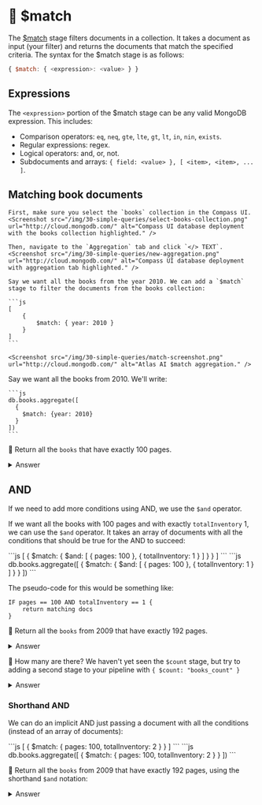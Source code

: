
# 👐 $match

The [$match](https://www.mongodb.com/docs/manual/reference/operator/aggregation/match/) stage filters documents in a collection. It takes a document as input (your filter) and returns the documents that match the specified criteria. The syntax for the $match stage is as follows:

```js
{ $match: { <expression>: <value> } }
```

## Expressions

The `<expression>` portion of the $match stage can be any valid MongoDB expression. This includes:

* Comparison operators: `eq`, `neq`, `gte`, `lte`, `gt`, `lt`, `in`, `nin`, `exists`.
* Regular expressions: regex.
* Logical operators: and, or, not.
* Subdocuments and arrays: `{ field: <value> }, [ <item>, <item>, ... ]`.

## Matching book documents

<Tabs groupId="aggregations">
  <TabItem value="atlas" label="Compass UI">

    First, make sure you select the `books` collection in the Compass UI. 
    <Screenshot src="/img/30-simple-queries/select-books-collection.png" url="http://cloud.mongodb.com/" alt="Compass UI database deployment with the books collection highlighted." />

    Then, navigate to the `Aggregation` tab and click `</> TEXT`.
    <Screenshot src="/img/30-simple-queries/new-aggregation.png" url="http://cloud.mongodb.com/" alt="Compass UI database deployment with aggregation tab highlighted." />

    Say we want all the books from the year 2010. We can add a `$match` stage to filter the documents from the books collection:

    ```js
    [
        {
            $match: { year: 2010 }
        }
    ]
    ```

    <Screenshot src="/img/30-simple-queries/match-screenshot.png" url="http://cloud.mongodb.com/" alt="Atlas AI $match aggregation." />

  </TabItem>
  <TabItem value="mongodb-shell" label="MongoDB Shell">
    Say we want all the books from 2010. We'll write:

    ```js
    db.books.aggregate([
      {
        $match: {year: 2010}
      }
    ])
    ```
  </TabItem>
</Tabs>


👐 Return all the `books` that have exactly 100 pages.

<details>
<summary>Answer</summary>
<div>

<Tabs groupId="aggregations">
  <TabItem value="atlas" label="Compass UI">
```js
[
  {
    $match: { pages: 100 }
  }
]
```

  </TabItem>
  <TabItem value="mongodb-shell" label="MongoDB Shell">
```js
db.books.aggregate([
  {
    $match: { pages: 100 }
  }
])
```
  </TabItem>
</Tabs>


</div>
</details>

## AND

If we need to add more conditions using AND, we use the `$and` operator.

If we want all the books with 100 pages and with exactly `totalInventory` 1, we can use the `$and` operator. It takes an array of documents with all the conditions that should be true for the AND to succeed:

<Tabs groupId="aggregations">
  <TabItem value="atlas" label="Compass UI">
```js
[
  {
    $match: {
      $and: [
        { pages: 100 },
        { totalInventory: 1 }
      ]
    }
  }
]
```
  </TabItem>
  <TabItem value="mongodb-shell" label="MongoDB Shell">
```js
db.books.aggregate([
  {
    $match: { 
      $and: [
        { pages: 100 }, 
        { totalInventory: 1 }
      ]
    }
  }
])
```
  </TabItem>
</Tabs>

The pseudo-code for this would be something like:

```
IF pages == 100 AND totalInventory == 1 {
    return matching docs
}
```

👐 Return all the `books` from 2009 that have exactly 192 pages.

<details>
<summary>Answer</summary>
<div>

<Tabs groupId="aggregations">
  <TabItem value="atlas" label="Compass UI">
```js
[
  {
    $match: {
      $and: [
        { pages: 192 },
        { year: 2009 }
      ]
    }
  }
]
```
  </TabItem>
  <TabItem value="mongodb-shell" label="MongoDB Shell">
```js
db.books.aggregate([
  { 
    $match: {
      $and: [
        { pages: 192 }, 
        { year: 2009 }
      ]
    } 
  }
])
```
  </TabItem>
</Tabs>

</div>
</details>

👐 How many are there? We haven't yet seen the `$count` stage, but try to adding a second stage to your pipeline with `{ $count: "books_count" }`

<details>
<summary>Answer</summary>
<div>

<Tabs groupId="aggregations">
  <TabItem value="atlas" label="Compass UI">
```js
[
    {
        $match: {
            $and: [
                { pages: 100 },
                { year: 2015 }
            ]
        }
    },
    {
        $count: "books_count"
    }
]
```
  </TabItem>
  <TabItem value="mongodb-shell" label="MongoDB Shell">
```js
db.books.aggregate(
  [
    { $match: {$and: [{pages: 100}, {year: 2015}]} },
    { $count: "books_count" }
  ]
)
```
  </TabItem>
</Tabs>
</div>
</details>

### Shorthand AND

We can do an implicit AND just passing a document with all the conditions (instead of an array of documents):

<Tabs groupId="aggregations">
  <TabItem value="atlas" label="Compass UI">
```js
[
  {
    $match: { pages: 100, totalInventory: 2 }
  }
]
```
  </TabItem>
  <TabItem value="mongodb-shell" label="MongoDB Shell">
```js
db.books.aggregate([
  {
    $match: { pages: 100, totalInventory: 2 }
  }
])
```
  </TabItem>
</Tabs>


👐 Return all the `books` from 2009 that have exactly 192 pages, using the shorthand `$and` notation:

<details>
<summary>Answer</summary>
<div>

<Tabs groupId="aggregations">
  <TabItem value="atlas" label="Compass UI">
```js
[
    {
        $match: {pages: 192, year: 2009}
    }
]
```
  </TabItem>
  <TabItem value="mongodb-shell" label="MongoDB Shell">
```js
db.books.aggregate([{$match: {pages: 192, year: 2009}}])
```
  </TabItem>
</Tabs>
</div>
</details>
